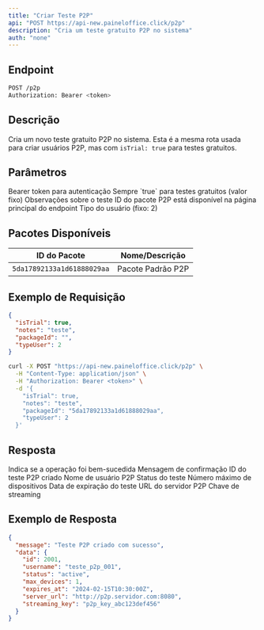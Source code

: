 ```yaml
---
title: "Criar Teste P2P"
api: "POST https://api-new.paineloffice.click/p2p"
description: "Cria um teste gratuito P2P no sistema"
auth: "none"
---
```


## Endpoint

<CodeGroup>

```bash Requisição
POST /p2p
Authorization: Bearer <token>
```

</CodeGroup>

## Descrição

Cria um novo teste gratuito P2P no sistema. Esta é a mesma rota usada para criar usuários P2P, mas com `isTrial: true` para testes gratuitos.

## Parâmetros

<ParamField header="Authorization" type="string" required>
  Bearer token para autenticação
</ParamField>

<ParamField body="isTrial" type="boolean" required default="true">
  Sempre `true` para testes gratuitos (valor fixo)
</ParamField>

<ParamField body="notes" type="string">
  Observações sobre o teste
</ParamField>

<ParamField body="packageId" type="string" required>
  ID do pacote P2P está disponível na página principal do endpoint
</ParamField>

<ParamField body="typeUser" type="integer" required>
  Tipo do usuário (fixo: 2)
</ParamField>

## Pacotes Disponíveis

| ID do Pacote | Nome/Descrição |
|--------------|----------------|
| `5da17892133a1d61888029aa` | Pacote Padrão P2P |

## Exemplo de Requisição

<CodeGroup>

```json TryIt
{
  "isTrial": true,
  "notes": "teste",
  "packageId": "",
  "typeUser": 2
}
```

```bash cURL
curl -X POST "https://api-new.paineloffice.click/p2p" \
  -H "Content-Type: application/json" \
  -H "Authorization: Bearer <token>" \
  -d '{
    "isTrial": true,
    "notes": "teste",
    "packageId": "5da17892133a1d61888029aa",
    "typeUser": 2
  }'
```

</CodeGroup>

## Resposta

<ResponseField name="success" type="boolean">
  Indica se a operação foi bem-sucedida
</ResponseField>

<ResponseField name="message" type="string">
  Mensagem de confirmação
</ResponseField>

<ResponseField name="data" type="object">
  <Expandable title="properties">
    <ResponseField name="id" type="integer">
      ID do teste P2P criado
    </ResponseField>
    <ResponseField name="username" type="string">
      Nome de usuário P2P
    </ResponseField>
    <ResponseField name="status" type="string">
      Status do teste
    </ResponseField>
    <ResponseField name="max_devices" type="integer">
      Número máximo de dispositivos
    </ResponseField>
    <ResponseField name="expires_at" type="string">
      Data de expiração do teste
    </ResponseField>
    <ResponseField name="server_url" type="string">
      URL do servidor P2P
    </ResponseField>
    <ResponseField name="streaming_key" type="string">
      Chave de streaming
    </ResponseField>
  </Expandable>
</ResponseField>

## Exemplo de Resposta

```json
{
  "message": "Teste P2P criado com sucesso",
  "data": {
    "id": 2001,
    "username": "teste_p2p_001",
    "status": "active",
    "max_devices": 1,
    "expires_at": "2024-02-15T10:30:00Z",
    "server_url": "http://p2p.servidor.com:8080",
    "streaming_key": "p2p_key_abc123def456"
  }
}
```
